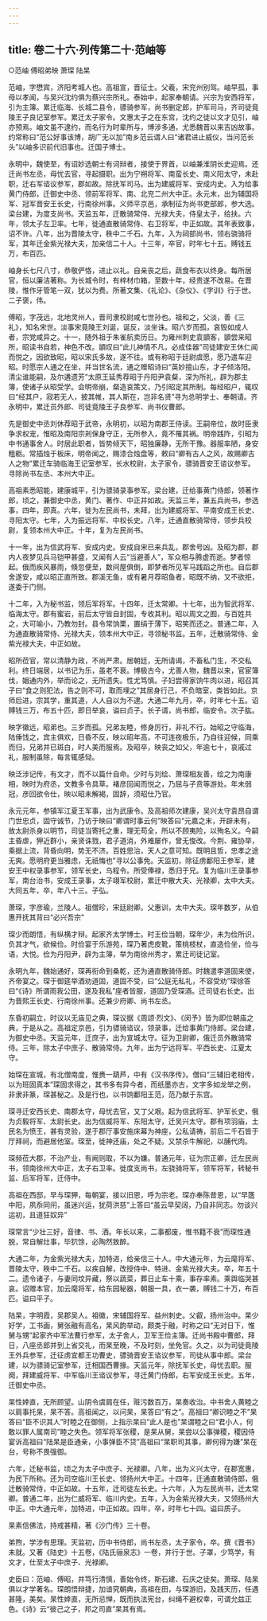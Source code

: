 ```yaml
---
---
---
```

title: 卷二十六·列传第二十·范岫等
---

○范岫  傅昭弟映  萧琛  陆杲

范岫，字懋宾，济阳考城人也。高祖宣，晋征士。父羲，宋兖州别驾。岫早孤，事母以孝闻，与吴兴沈约俱为蔡兴宗所礼。泰始中，起家奉朝请。兴宗为安西将军，引为主簿。累迁临海、长城二县令，骠骑参军，尚书删定郎，护军司马，齐司徒竟陵王子良记室参军。累迁太子家令。文惠太子之在东宫，沈约之徒以文才见引，岫亦预焉。岫文虽不逮约，而名行为时辈所与，博涉多通，尤悉魏晋以来吉凶故事。约常称曰“范公好事该博，胡广无以加”南乡范云谓人曰“诸君进止威仪，当问范长头”以岫多识前代旧事也。迁国子博士。

永明中，魏使至，有诏妙选朝士有词辩者，接使于界首，以岫兼淮阴长史迎焉。还迁尚书左丞，母忧去官，寻起摄职。出为宁朔将军、南蛮长史、南义阳太守，未赴职，迁右军谘议参军，郡如故。除抚军司马。出为建威将军、安成内史。入为给事黄门侍郎，迁御史中丞、领前军将军、南、北兖二州大中正。永元末，出为辅国将军、冠军晋安王长史，行南徐州事。义师平京邑，承制征为尚书吏部郎，参大选。梁台建，为度支尚书。天监五年，迁散骑常侍、光禄大夫，侍皇太子，给扶。六年，领太子左卫率。七年，徙通直散骑常侍、右卫将军，中正如故。其年表致事，诏不许。八年，出为晋陵太守，秩中二千石。九年，入为祠部尚书，领右骁骑将军，其年迁金紫光禄大夫，加亲信二十人。十三年，卒官，时年七十五。赙钱五万，布百匹。

岫身长七尺八寸，恭敬俨恪，进止以礼。自亲丧之后，蔬食布衣以终身。每所居官，恒以廉洁著称。为长城令时，有梓材巾箱，至数十年，经贵遂不改易。在晋陵，惟作牙管笔一双，犹以为费。所著文集、《礼论》、《杂仪》、《字训》行于世。二子褒，伟。

傅昭，字茂远，北地灵州人，晋司隶校尉咸七世孙也。祖和之，父淡，善《三礼》，知名宋世。淡事宋竟陵王刘诞，诞反，淡坐诛。昭六岁而孤，哀毁如成人者，宗党咸异之。十一，随外祖于朱雀航卖历日。为雍州刺史袁顗客，顗尝来昭所，昭读书自若，神色不改。顗叹曰“此儿神情不凡，必成佳器”司徒建安王休仁闻而悦之，因欲致昭，昭以宋氏多故，遂不往。或有称昭于廷尉虞愿，愿乃遣车迎昭。时愿宗人通之在坐，并当世名流，通之赠昭诗曰“英妙擅山东，才子倾洛阳。清尘谁能嗣，及尔遘遗芳”太原王延秀荐昭于丹阳尹袁粲，深为所礼，辟为郡主簿，使诸子从昭受学。会明帝崩，粲造哀策文，乃引昭定其所制。每经昭户，辄叹曰“经其户，寂若无人，披其帷，其人斯在，岂非名贤”寻为总明学士、奉朝请。齐永明中，累迁员外郎、司徒竟陵王子良参军、尚书仪曹郎。

先是御史中丞刘休荐昭于武帝，永明初，以昭为南郡王侍读。王嗣帝位，故时臣隶争求权宠，惟昭及南阳宗刔保身守正，无所参入，竟不罹其祸。明帝践阼，引昭为中书通事舍人。时居此职者，皆势倾天下，昭独廉静，无所干豫。器服率陋，身安粗粝。常插烛于板床，明帝闻之，赐漆合烛盘等，敕曰“卿有古人之风，故赐卿古人之物”累迁车骑临海王记室参军，长水校尉，太子家令，骠骑晋安王谘议参军。寻除尚书左丞、本州大中正。

高祖素悉昭能，建康城平，引为骠骑录事参军。梁台建，迁给事黄门侍郎，领著作郎，顷之，兼御史中丞，黄门、著作、中正并如故。天监三年，兼五兵尚书，参选事，四年，即真。六年，徙为左民尚书，未拜，出为建威将军、平南安成王长史、寻阳太守。七年，入为振远将军、中权长史。八年，迁通直散骑常侍，领步兵校尉，复领本州大中正。十年，复为左民尚书。

十一年，出为信武将军、安成内史。安成自宋已来兵乱，郡舍号凶。及昭为郡，郡内人夜梦见兵马铠甲甚盛，又闻有人云“当避善人”，军众相与腾虚而逝。梦者惊起。俄而疾风暴雨，倏忽便至，数间屋俱倒，即梦者所见军马践蹈之所也。自后郡舍遂安，咸以昭正直所致。郡溪无鱼，或有暑月荐昭鱼者，昭既不纳，又不欲拒，遂委于门侧。

十二年，入为秘书监，领后军将军。十四年，迁太常卿。十七年，出为智武将军、临海太守。郡有蜜岩，前后太守皆自封固，专收其利。昭以周文之囿，与百姓共之，大可喻小，乃教勿封。县令常饷栗，置绢于薄下，昭笑而还之。普通二年，入为通直散骑常侍、光禄大夫，领本州大中正，寻领秘书监。五年，迁散骑常侍、金紫光禄大夫，中正如故。

昭所莅官，常以清静为政，不尚严肃。居朝廷，无所请谒，不畜私门生，不交私利。终日端居，以书记为乐，虽老不衰。博极古今，尤善人物，魏晋以来，官宦簿伐，姻通内外，举而论之，无所遗失。性尤笃慎。子妇尝得家饷牛肉以进，昭召其子曰“食之则犯法，告之则不可，取而埋之”其居身行己，不负暗室，类皆如此。京师后进，宗其学，重其道，人人自以为不逮。大通二年九月，卒，时年七十五。诏赙钱三万，布五十匹，即日举哀，谥曰贞子。长子谞，尚书郎，临安令。次子肱。

映字徽远，昭弟也。三岁而孤。兄弟友睦，修身厉行，非礼不行。始昭之守临海，陆倕饯之，宾主俱欢，日昏不反，映以昭年高，不可连夜极乐，乃自往迎候，同乘而归，兄弟并已斑白，时人美而服焉。及昭卒，映丧之如父，年逾七十，哀戚过礼，服制虽除，每言辄感恸。

映泛涉记传，有文才，而不以篇什自命。少时与刘绘、萧琛相友善，绘之为南康相，映时为府丞，文教多令具草。褚彦回闻而悦之，乃屈与子贲等游处。年未弱冠，彦回欲令仕，映以昭未解褐，固辞，须昭仕乃官。

永元元年，参镇军江夏王军事，出为武康令。及高祖师次建康，吴兴太守袁昂自谓门世忠贞，固守诚节，乃访于映曰“卿谓时事云何”映答曰“元嘉之末，开辟未有，故太尉杀身以明节，司徒当寄托之重，理无苟全，所以不顾夷险，以殉名义。今嗣主昏虐，狎近群小，亲贤诛戮，君子道消，外难屡作，曾无悛改。今荆、雍协举，乘据上流，背昏向明，势无不济。百姓思治，天人之意可知。既明且哲，忠孝之途无爽。愿明府更当雅虑，无祇悔也”寻以公事免。天监初，除征虏鄱阳王参军，建安王中权录事参军，领军长史，乌程令。所受俸禄，悉归于兄。复为临川王录事参军，南台治书，安成王录事，太子翊军校尉，累迁中散大夫、光禄卿，太中大夫。大同五年，卒，年八十三。子弘。

萧琛，字彦瑜，兰陵人。祖僧珍，宋廷尉卿。父惠训，太中大夫。琛年数岁，从伯惠开抚其背曰“必兴吾宗”

琛少而朗悟，有纵横才辩。起家齐太学博士。时王俭当朝，琛年少，未为俭所识，负其才气，欲候俭。时俭宴于乐游苑，琛乃著虎皮靴，策桃枝杖，直造俭坐，俭与语，大悦。俭为丹阳尹，辟为主簿，举为南徐州秀才，累迁司徒记室。

永明九年，魏始通好，琛再衔命到桑乾，还为通直散骑侍郎。时魏遣李道固来使，齐帝宴之。琛于御筵举酒劝道固，道固不受，曰“公庭无私礼，不容受劝”琛徐答曰“《诗》所谓雨我公田，遂及我私”座者皆服，道固乃受琛酒。迁司徒右长史。出为晋熙王长史、行南徐州事。还兼少府卿、尚书左丞。

东昏初嗣立，时议以无庙见之典，琛议据《周颂·烈文》、《闵予》皆为即位朝庙之典，于是从之。高祖定京邑，引为骠骑谘议，领录事，迁给事黄门侍郎。梁台建，为御史中丞。天监元年，迁庶子，出为宣城太守。征为卫尉卿，俄迁员外散骑常侍。三年，除太子中庶子、散骑常侍。九年，出为宁远将军、平西长史、江夏太守。

始琛在宣城，有北僧南度，惟赉一葫芦，中有《汉书序传》。僧曰“三辅旧老相传，以为班固真本”琛固求得之，其书多有异今者，而纸墨亦古，文字多如龙举之例，非隶非篆，琛甚秘之。及是行也，以书饷鄱阳王范，范乃献于东宫。

琛寻迁安西长史、南郡太守，母忧去官，又丁父艰。起为信武将军、护军长史，俄为贞毅将军、太尉长史。出为信威将军、东阳太守，迁吴兴太守。郡有项羽庙，土民名为愤王，甚有灵验，遂于郡厅事安施床幕为神座，公私请祷，前后二千石皆于厅拜祠，而避居他室。琛至，徙神还庙，处之不疑。又禁杀牛解祀，以脯代肉。

琛频莅大郡，不治产业，有阙则取，不以为嫌。普通元年，征为宗正卿，迁左民尚书，领南徐州大中正，太子右卫率。徙度支尚书，左骁骑将军，领军将军，转秘书监、后军将军，迁侍中。

高祖在西邸，早与琛狎，每朝宴，接以旧恩，呼为宗老。琛亦奉陈昔恩，以“早簉中阳，夙忝同闬，虽迷兴运，犹荷洪慈”上答曰“虽云早契阔，乃自非同志。勿谈兴运初，且道狂奴异”

琛常言“少壮三好，音律、书、酒。年长以来，二事都废，惟书籍不衰”而琛性通脱，常自解灶事，毕狖馀，必陶然致醉。

大通二年，为金紫光禄大夫，加特进，给亲信三十人。中大通元年，为云麾将军、晋陵太守，秩中二千石。以疾自解，改授侍中、特进、金紫光禄大夫。卒，年五十二。遗令诸子，与妻同坟异藏，祭以蔬菜，葬日止车十乘，事存率素。乘舆临哭甚哀。诏赠本官，加云麾将军，给东园秘器，朝服一具，衣一袭，赙钱二十万，布百匹。谥曰平子。

陆杲，字明霞，吴郡吴人。祖徽，宋辅国将军、益州刺史。父叡，扬州治中。杲少好学，工书画，舅张融有高名，杲风韵举动，颇类于融，时称之曰“无对日下，惟舅与甥”起家齐中军法曹行参军，太子舍人，卫军王俭主簿。迁尚书殿中曹郎，拜日，八座丞郎并到上省交礼，而杲至晚，不及时刻，坐免官。久之，以为司徒竟陵王外兵参军，迁征虏宜都王功曹史，骠骑晋安王谘议参军，司徒从事中郎。梁台建，以为骠骑记室参军，迁相国西曹掾。天监元年，除抚军长史，母忧去职。服阕，拜建威将军、中军临川王谘议参军，寻迁黄门侍郎，右军安成王长史。五年，迁御史中丞。

杲性婞直，无所顾望。山阴令虞肩在任，赃污数百万，杲奏收治。中书舍人黄睦之以肩事托杲，杲不答。高祖闻之，以问杲，杲答曰“有之”。高祖曰“卿识睦之不”杲答曰“臣不识其人”时睦之在御侧，上指示杲曰“此人是也”杲谓睦之曰“君小人，何敢以罪人属南司”睦之失色。领军将军张稷，是杲从舅，杲尝以公事弹稷，稷因侍宴诉高祖曰“陆杲是臣通亲，小事弹臣不贷”高祖曰“杲职司其事，卿何得为嫌”杲在台，号称不畏强御。

六年，迁秘书监，顷之为太子中庶子、光禄卿。八年，出为义兴太守，在郡宽惠，为民下所称。还为司空临川王长史、领扬州大中正。十四年，迁通直散骑侍郎，俄迁散骑常侍，中正如故。十五年，迁司徒左长史。十六年，入为左民尚书，迁太常卿。普通二年，出为仁威将军、临川内史。五年，入为金紫光禄大夫，又领扬州大中正。中大通元年，加特进，中正如故。四年，卒，时年七十四。谥曰质子。

杲素信佛法，持戒甚精，著《沙门传》三十卷。

弟煦，学涉有思理。天监初，历中书侍郎，尚书左丞，太子家令，卒。撰《晋书》未就。又著《陆史》十五卷，《陆氏骊泉志》一卷，并行于世。子罩，少笃学，有文才，仕至太子中庶子、光禄卿。

史臣曰：范岫、傅昭，并笃行清慎，善始令终，斯石建、石庆之徒矣。萧琛、陆杲俱以才学著名。琛朗悟辩捷，加谙究朝典，高祖在田，与琛游旧，及践天历，任遇甚隆，美矣。杲性婞直，无所忌惮，既而执法宪台，纠绳不避权幸，可谓允兹正色。《诗》云“彼己之子，邦之司直”杲其有焉。

